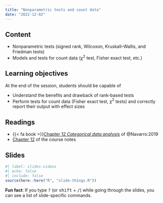 ```yaml
---
title: "Nonparametric tests and count data"
date: "2022-12-02"
---
```


## Content

- Nonparametric tests (signed rank, Wilcoxon, Kruskall--Wallis, and Friedman tests)
- Models and tests for count data ($\chi^2$ test, Fisher exact test, etc.)


## Learning objectives

At the end of the session, students should be capable of

- Understand the benefits and drawback of rank-based tests
- Perform tests for count data (Fisher exact test, $\chi^2$ tests) and correctly report their output with effect sizes



## Readings

- {{< fa book >}}[Chapter 12 *Categorical data analysis*](https://learningstatisticswithr.com/book/chisquare.html) of @Navarro:2019
-  [Chapter 12](https://lbelzile.github.io/math80667a/12-nonparametric.html) of the course notes


## Slides

```r
#| label: slides-videos
#| echo: false
#| include: false
source(here::here("R", "slide-things.R"))
```

<!--

```r
slide_buttons("/slides/13-slides")
# slide_tabs(slide_details, "/slides/11-slides.html")
```

```r
xaringanExtra::embed_xaringan(
  url = "/slides/13-slides.html",
  ratio = "16:9"
)
```

-->


:::{.callout-tip}
**Fun fact**: If you type <kbd>?</kbd> (or <kbd>shift</kbd> + <kbd>/</kbd>) while going through the slides, you can see a list of slide-specific commands.
:::
